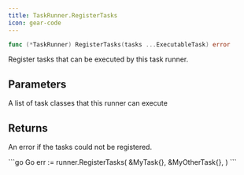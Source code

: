 ```yaml
---
title: TaskRunner.RegisterTasks
icon: gear-code
---
```


```go
func (*TaskRunner) RegisterTasks(tasks ...ExecutableTask) error
```

Register tasks that can be executed by this task runner.

## Parameters

<ParamField path="tasks" type="[]ExecutableTask">
  A list of task classes that this runner can execute
</ParamField>

## Returns

An error if the tasks could not be registered.

<RequestExample>
```go Go
err := runner.RegisterTasks(
    &MyTask{},
    &MyOtherTask{},
)
```
</RequestExample>
